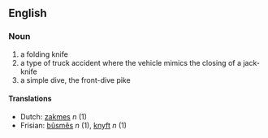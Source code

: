 ==English==
===Noun===
# a folding knife
# a type of truck accident where the vehicle mimics the closing of a jack-knife
# a simple dive, the front-dive pike

====Translations====
*Dutch: [[zakmes]] ''n'' (1)
*Frisian: [[bûsmês]] ''n'' (1), [[knyft]] ''n'' (1)
